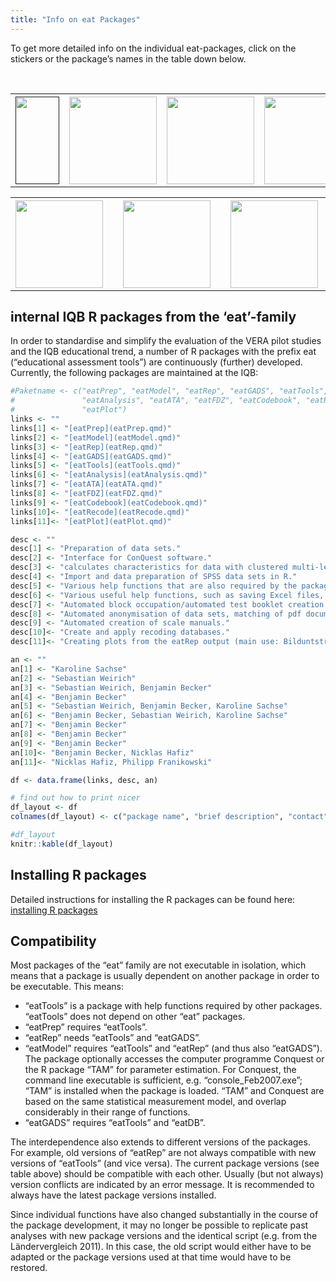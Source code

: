 ```yaml
---
title: "Info on eat Packages"
---
```


To get more detailed info on the individual eat-packages, click on the stickers or the package's names in the table down below.

```{=html}
<html>
<head>
<style>
table, th, td {
  margin-bottom: 0px;
}
</style>
</head>

<body>

<br>

<table style="width:100%">
  <tr>
    <th><a href=""><img src="../../images/empty_square.svg" style="width:70px;height:140px;"></th>
    <th><a href="/docs/eatPackages/eatCodebook.qmd"><img src="../../logos/eatCodebook.png" style="width:140px;height:140px;"></a></th>
    <th><a href="/docs/eatPackages/eatGADS.qmd"><img src="../../logos/eatGADS.png" style="width:140px;height:140px;"></a></th>
    <th><a href="/docs/eatPackages/eatPlot.qmd"><img src="../../logos/eatPlot.png" style="width:140px;height:140px;"></a></th>
    <th><a href="/docs/eatPackages/eatRep.qmd"><img src="../../logos/eatRep.png" style="width:140px;height:140px;"></a></th>
    <th><a href="/docs/eatPackages/eatTools.qmd"><img src="../../logos/eatTools.png" style="width:140px;height:140px;"></a></th>
    <th style="width:95px"></th>
  </tr>
</table><!--
--><table style="width:100%">
  <tr>
    <th><a href="/docs/eatPackages/eatFDZ.qmd"><img src="../../logos/eatFDZ.png" style="width:140px;height:140px;"></a></th>
    <th style="width:8%"></th>
    <th><a href="/docs/eatPackages/eatRecode.qmd"><img src="../../logos/eatRecode.png" style="width:140px;height:140px;"></a></th>
    <th style="width:8%"></th>
    <th><a href="/docs/eatPackages/eatAnalysis.qmd"><img src="../../logos/eatAnalysis.png" style="width:140px;height:140px;"></a></th>
    <th style="width:8%"></th>
    <th><a href="/docs/eatPackages/eatATA.qmd"><img src="../../logos/eatATA.png" style="width:140px;height:140px;"></a></th>
    <th style="width:8%"></th>
    <th><a href="/docs/eatPackages/eatModel.qmd"><img src="../../logos/eatModel.png" style="width:140px;height:140px;"></a></th>
    <th style="width:8%"></th>
    <th><a href="/docs/eatPackages/eatPrep.qmd"><img src="../../logos/eatPrep.png" style="width:140px;height:140px;"></a></th>
    <th style="width:8%"></th>
  </tr>
</table>

</body>
</html>
```
## internal IQB R packages from the 'eat'-family

In order to standardise and simplify the evaluation of the VERA pilot studies and the IQB educational trend, a number of R packages with the prefix eat ("educational assessment tools") are continuously (further) developed. Currently, the following packages are maintained at the IQB:

```r
#Paketname <- c("eatPrep", "eatModel", "eatRep", "eatGADS", "eatTools", 
#               "eatAnalysis", "eatATA", "eatFDZ", "eatCodebook", "eatRecode", 
#               "eatPlot")
links <- ""
links[1] <- "[eatPrep](eatPrep.qmd)"
links[2] <- "[eatModel](eatModel.qmd)"
links[3] <- "[eatRep](eatRep.qmd)"
links[4] <- "[eatGADS](eatGADS.qmd)"
links[5] <- "[eatTools](eatTools.qmd)"
links[6] <- "[eatAnalysis](eatAnalysis.qmd)"
links[7] <- "[eatATA](eatATA.qmd)"
links[8] <- "[eatFDZ](eatFDZ.qmd)"
links[9] <- "[eatCodebook](eatCodebook.qmd)"
links[10]<- "[eatRecode](eatRecode.qmd)"
links[11]<- "[eatPlot](eatPlot.qmd)"

desc <- ""
desc[1] <- "Preparation of data sets."
desc[2] <- "Interface for ConQuest software."
desc[3] <- "calculates characteristics for data with clustered multi-level structures with imputed data."
desc[4] <- "Import and data preparation of SPSS data sets in R."
desc[5] <- "Various help functions that are also required by the packages 'eatPrep', 'eatModel', 'eatGADS' and 'eatRep', among others."
desc[6] <- "Various useful help functions, such as saving Excel files, saving analysis results from lm4 and simulating IRT responses."
desc[7] <- "Automated block occupation/automated test booklet creation."
desc[8] <- "Automated anonymisation of data sets, matching of pdf documents (e.g. scale manuals) and data sets."
desc[9] <- "Automated creation of scale manuals."
desc[10]<- "Create and apply recoding databases."
desc[11]<- "Creating plots from the eatRep output (main use: Bilduntstrend)."

an <- ""
an[1] <- "Karoline Sachse"
an[2] <- "Sebastian Weirich"
an[3] <- "Sebastian Weirich, Benjamin Becker"
an[4] <- "Benjamin Becker"
an[5] <- "Sebastian Weirich, Benjamin Becker, Karoline Sachse"
an[6] <- "Benjamin Becker, Sebastian Weirich, Karoline Sachse"
an[7] <- "Benjamin Becker"
an[8] <- "Benjamin Becker"
an[9] <- "Benjamin Becker"
an[10]<- "Benjamin Becker, Nicklas Hafiz"
an[11]<- "Nicklas Hafiz, Philipp Franikowski"

df <- data.frame(links, desc, an)

# find out how to print nicer
df_layout <- df
colnames(df_layout) <- c("package name", "brief description", "contact")

#df_layout
knitr::kable(df_layout)

```

## Installing R packages

Detailed instructions for installing the R packages can be found here: [installing R packages](http://iqbstaff.pbworks.com/w/page/138429033/R-Pakete%20Installieren)

## Compatibility

Most packages of the "eat" family are not executable in isolation, which means that a package is usually dependent on another package in order to be executable. This means:

-   "eatTools" is a package with help functions required by other packages. "eatTools" does not depend on other "eat" packages.
-   "eatPrep" requires "eatTools".
-   "eatRep" needs "eatTools" and "eatGADS".
-   "eatModel" requires "eatTools" and "eatRep" (and thus also "eatGADS"). The package optionally accesses the computer programme Conquest or the R package "TAM" for parameter estimation. For Conquest, the command line executable is sufficient, e.g. "console_Feb2007.exe"; "TAM" is installed when the package is loaded. "TAM" and Conquest are based on the same statistical measurement model, and overlap considerably in their range of functions.
-   "eatGADS" requires "eatTools" and "eatDB".

The interdependence also extends to different versions of the packages. For example, old versions of "eatRep" are not always compatible with new versions of "eatTools" (and vice versa). The current package versions (see table above) should be compatible with each other. Usually (but not always) version conflicts are indicated by an error message. It is recommended to always have the latest package versions installed.

Since individual functions have also changed substantially in the course of the package development, it may no longer be possible to replicate past analyses with new package versions and the identical script (e.g. from the Ländervergleich 2011). In this case, the old script would either have to be adapted or the package versions used at that time would have to be restored.
